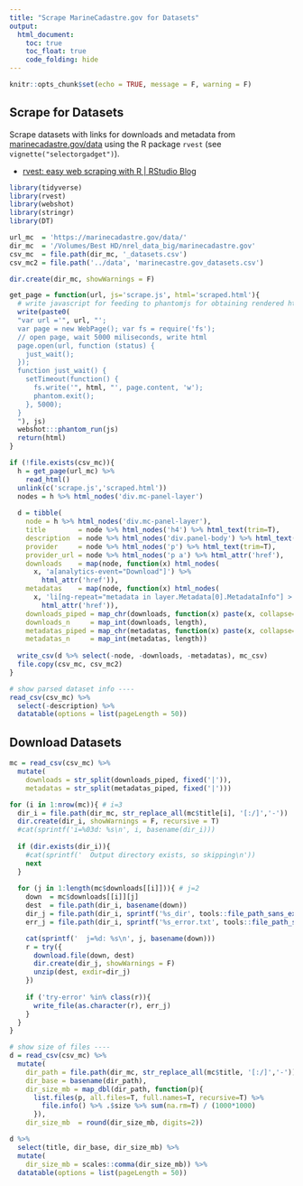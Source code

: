 ```yaml
---
title: "Scrape MarineCadastre.gov for Datasets"
output:
  html_document:
    toc: true
    toc_float: true
    code_folding: hide
---
```


```r
knitr::opts_chunk$set(echo = TRUE, message = F, warning = F)
```

## Scrape for Datasets


Scrape datasets with links for downloads and metadata from [marinecadastre.gov/data](https://marinecadastre.gov/data/) using the R package `rvest` (see `vignette("selectorgadget")`).

- [rvest: easy web scraping with R | RStudio Blog](https://blog.rstudio.org/2014/11/24/rvest-easy-web-scraping-with-r/)

```r
library(tidyverse)
library(rvest)
library(webshot)
library(stringr)
library(DT)

url_mc  = 'https://marinecadastre.gov/data/'
dir_mc  = '/Volumes/Best HD/nrel_data_big/marinecadastre.gov'
csv_mc  = file.path(dir_mc, '_datasets.csv')
csv_mc2 = file.path('../data', 'marinecastre.gov_datasets.csv')

dir.create(dir_mc, showWarnings = F)

get_page = function(url, js='scrape.js', html='scraped.html'){
  # write javascript for feeding to phantomjs for obtaining rendered html
  write(paste0(
  "var url ='", url, "';
  var page = new WebPage(); var fs = require('fs');
  // open page, wait 5000 miliseconds, write html
  page.open(url, function (status) {
    just_wait();
  });
  function just_wait() {
    setTimeout(function() {
      fs.write('", html, "', page.content, 'w');
      phantom.exit();
    }, 5000);
  }
  "), js)
  webshot:::phantom_run(js)
  return(html)
}

if (!file.exists(csv_mc)){
  h = get_page(url_mc) %>%
    read_html()
  unlink(c('scrape.js','scraped.html'))
  nodes = h %>% html_nodes('div.mc-panel-layer')
  
  d = tibble(
    node = h %>% html_nodes('div.mc-panel-layer'),
    title        = node %>% html_nodes('h4') %>% html_text(trim=T),
    description  = node %>% html_nodes('div.panel-body') %>% html_text(trim=T),
    provider     = node %>% html_nodes('p') %>% html_text(trim=T),
    provider_url = node %>% html_nodes('p a') %>% html_attr('href'),
    downloads    = map(node, function(x) html_nodes(
      x, 'a[analytics-event="Download"]') %>% 
        html_attr('href')),
    metadatas    = map(node, function(x) html_nodes(
      x, 'li[ng-repeat="metadata in layer.Metadata[0].MetadataInfo"] > a') %>% 
        html_attr('href')),
    downloads_piped = map_chr(downloads, function(x) paste(x, collapse='|')),
    downloads_n     = map_int(downloads, length),
    metadatas_piped = map_chr(metadatas, function(x) paste(x, collapse='|')),
    metadatas_n     = map_int(metadatas, length))
    
  write_csv(d %>% select(-node, -downloads, -metadatas), mc_csv)
  file.copy(csv_mc, csv_mc2)
}

# show parsed dataset info ----
read_csv(csv_mc) %>%
  select(-description) %>%
  datatable(options = list(pageLength = 50))
```


## Download Datasets

```r
mc = read_csv(csv_mc) %>%
  mutate(
    downloads = str_split(downloads_piped, fixed('|')),
    metadatas = str_split(metadatas_piped, fixed('|')))

for (i in 1:nrow(mc)){ # i=3
  dir_i = file.path(dir_mc, str_replace_all(mc$title[i], '[:/]','-'))
  dir.create(dir_i, showWarnings = F, recursive = T)
  #cat(sprintf('i=%03d: %s\n', i, basename(dir_i)))
  
  if (dir.exists(dir_i)){
    #cat(sprintf('  Output directory exists, so skipping\n'))
    next
  }
  
  for (j in 1:length(mc$downloads[[i]])){ # j=2
    down  = mc$downloads[[i]][j]
    dest  = file.path(dir_i, basename(down))
    dir_j = file.path(dir_i, sprintf('%s_dir', tools::file_path_sans_ext(basename(down))))
    err_j = file.path(dir_i, sprintf('%s_error.txt', tools::file_path_sans_ext(basename(down))))

    cat(sprintf('  j=%d: %s\n', j, basename(down)))
    r = try({
      download.file(down, dest)
      dir.create(dir_j, showWarnings = F)
      unzip(dest, exdir=dir_j)
    })
    
    if ('try-error' %in% class(r)){
      write_file(as.character(r), err_j)
    }
  }
}

# show size of files ----
d = read_csv(csv_mc) %>%
  mutate(
    dir_path = file.path(dir_mc, str_replace_all(mc$title, '[:/]','-')),
    dir_base = basename(dir_path),
    dir_size_mb = map_dbl(dir_path, function(p){
      list.files(p, all.files=T, full.names=T, recursive=T) %>%
        file.info() %>% .$size %>% sum(na.rm=T) / (1000*1000)
      }),
    dir_size_mb  = round(dir_size_mb, digits=2))

d %>%
  select(title, dir_base, dir_size_mb) %>%
  mutate(
    dir_size_mb = scales::comma(dir_size_mb)) %>%
  datatable(options = list(pageLength = 50))
```

